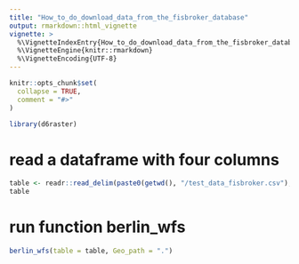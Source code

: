 ```yaml
---
title: "How_to_do_download_data_from_the_fisbroker_database"
output: rmarkdown::html_vignette
vignette: >
  %\VignetteIndexEntry{How_to_do_download_data_from_the_fisbroker_database}
  %\VignetteEngine{knitr::rmarkdown}
  %\VignetteEncoding{UTF-8}
---
```


```r
knitr::opts_chunk$set(
  collapse = TRUE,
  comment = "#>"
)
```

```r
library(d6raster)
```

# read a dataframe with four columns

```r
table <- readr::read_delim(paste0(getwd(), "/test_data_fisbroker.csv"), delim = ";")
table
```

# run function berlin_wfs

```r
berlin_wfs(table = table, Geo_path = ".")
```


